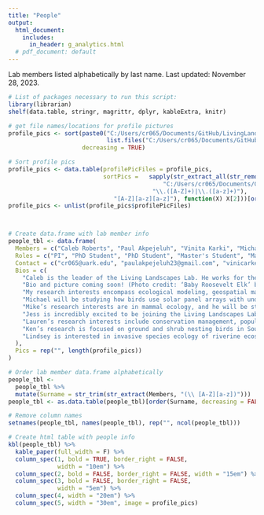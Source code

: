 ```yaml
---
title: "People"
output:
  html_document:
    includes:
      in_header: g_analytics.html
  # pdf_document: default
---
```


Lab members listed alphabetically by last name. Last updated: November 28, 2023.

```r
# List of packages necessary to run this script:
library(librarian)
shelf(data.table, stringr, magrittr, dplyr, kableExtra, knitr)

```

```r

# get file names/locations for profile pictures
profile_pics <- sort(paste0("C:/Users/cr065/Documents/GitHub/LivingLandscapes_Website/images/ProfilePics/",
                            list.files("C:/Users/cr065/Documents/GitHub/LivingLandscapes_Website/images/ProfilePics")),
                     decreasing = TRUE)

# Sort profile pics
profile_pics <- data.table(profilePicFiles = profile_pics,
                           sortPics =   sapply(str_extract_all(str_remove(str_remove(profile_pics, 
                                            "C:/Users/cr065/Documents/GitHub/LivingLandscapes_Website/images/ProfilePics/ProfilePic_"), 
                                         "\\.([A-Z]+)|\\.([a-z]+)"), 
                              "[A-Z][a-z][a-z]"), function(X) X[2]))[order(sortPics)]
profile_pics <- unlist(profile_pics$profilePicFiles)



# Create data.frame with lab member info
people_tbl <- data.frame(
  Members = c("Caleb Roberts", "Paul Akpejeluh", "Vinita Karki", "Michael Ferrara", "Mike Shaw", "Jess Schmit", "Lauren Berry", "Ken Wilson", "Lindsey LaBrie"),
  Roles = c("PI", "PhD Student", "PhD Student", "Master's Student", "Master's Student", "Master's Student", "Master's Student", "Master's Student", "PhD Student"),
  Contact = c("cr065@uark.edu", "paulakpejeluh23@gmail.com", "vinicarkey8@gmail.com", "mcferrara44@gmail.com", "ms161@uark.edu", "jmschmit@uark.edu", "llberry@uark.edu", "kw101@uark.edu", "llabrie@uark.edu"),
  Bios = c(
    "Caleb is the leader of the Living Landscapes Lab. He works for the U.S. Geological Survey as an Assistant Unit Leader at the Arkansas Cooperative Fish & Wildlife Research Unit. Caleb's research interests include ecological resilience, grasslands, landscape ecology, fire, birds, invasive species, plants, community ecology, agroecosystems, complexity theory, and rangelands. Caleb is from western Kentucky, and he enjoys writing, running, reading, cooking, gardening, board games, hiking, and hanging out with his wife, daughter, and cat.",
    "Bio and picture coming soon! (Photo credit: ‘Baby Roosevelt Elk’ by goingslo is licensed under CC BY-NC-ND 2.0.)",
    "My research interests encompass ecological modeling, geospatial mapping, and the conservation and management of avian species. I will join the Living Landscape lab to pursue a PhD. My dissertation research will be to create a comprehensive statewide decision support tool for wild turkey conservation efforts in Arkansas. Ultimately, by pinpointing the areas where our efforts can have the most positive impact on turkey populations in Arkansas, we can make a substantial contribution to their management. I did my master's in Biological Sciences from Fort Hays State University, and my thesis used Motus Wildlife Tracking Network to estimate population size and understand fine-scale local movements of migratory birds in the Cheyenne Bottoms, KS. In addition to my research pursuits, I enjoy backpacking, hiking/trekking, and bird watching. Having grown up in a mountainous region, I eagerly anticipate the opportunity to delve into the rugged beauty of the Ozarks mountains.",
    "Michael will be studying how birds use solar panel arrays with understories of native grasses and forbes compared to those with turf grass. He is passionate about species and ecosystem conservation. His primary research interests are in population dynamics, interspecies interactions and habitat use to protect species of concern. Michael received his B.S. from SUNY College of Environmental Science and Forestry and since then has been working with avian species across the eastern United States. He is originally from Long Island, New York and in his free time, he enjoys hiking, birding, photography, traveling, cooking, playing video games and watching sports.",
    "Mike’s research interests are in mammal ecology, and he will be studying Eastern Spotted Skunk (Spilogale putorius) in southwest Arkansas. He will be using camera traps to document the presence of Eastern spotted skunk and observe habitat associations. Mike worked in Colorado as a wildlife technician for Colorado Parks and Wildlife and moved to Maryland after his position in Colorado. In Maryland, he worked for county government as a wildlife management specialist. Mike is from eastern Maine, and he enjoys hiking, weightlifting, kayaking, and boardgames.",
    "Jess is incredibly excited to be joining the Living Landscapes Lab as a Masters’ student studying King Rails in Arkansas.  Her research interests are avian and wetland ecology, endangered species, habitat selection and resiliency in relation to climate change. Jess’ project will focus on King Rail breeding,  ecology, distribution and abundance in Arkansas, as well as their site selection and habitat use. She has been working as a wetland bird field technician for the last five years and has been blessed to work with a variety of species. Her last three years of work have been focused on rails, and she loves the challenge of working with these intelligent birds. Jess has a mailing address in Pennsylvania but is hardly home! When she isn’t in the field, she enjoys reading, kayaking, finding great local breakfast places wherever she lives, and hanging out with her husband and cat.",
    "Lauren’s research interests include conservation management, population ecology, and avian ecology in response to our changing land use and climate. She is joining the Living Landscapes Lab to work on a project that will use data collected in and near three USFWS National Wildlife Refuges to create a mapping tool to quantify grassland bird and habitat core responses to grassland management. She has just finished her undergraduate work at Hendrix College, where she worked on a variety of projects including surveying urban wildlife in Central Arkansas, banding passerines at a Monitoring Avian Productivity and Survivorship station, and using Long Term Ecological Research Site data to evaluate insect population trends across North America. An Arkansas native, Lauren loves to backpack, cook, read, write, and spend time with her family in the southeastern part of the state.",
    "Ken’s research is focused on ground and shrub nesting birds in Southern Arkansas, and how they are impacted by the presence of feral hogs. Using camera traps, point count surveys, and vegetation surveys, Ken will measure the diversity and occupancy of breeding birds in bottomland hardwood floodplains and upland pine forests and how this is related to the density of feral hogs. This study will help us better understand how to manage a highly invasive species to protect vulnerable bird populations. Ken has previously worked for federal and state wildlife agencies studying secretive wetland birds, ground-nesting warblers, and pygmy owls, among other avian species. Ken is from New Jersey and in his free time, he enjoys reading, hiking, martial arts, and spending time with his cat.",
    "Lindsey is interested in invasive species ecology of riverine ecosystems, especially in the context of climate change. In the Living Landscapes Lab, she will be researching differences in invasive species management policies across the country, determining invasion potential for various aquatic nuisance species throughout the state of Arkansas, and estimating future invasion risks using climate change models and horizon mapping techniques. She completed her M.S. in Biology at the University of South Dakota in May 2023. She received a B.S. in Fisheries & Wildlife and a B.A. in German Language & Literature from the University of Nebraska-Lincoln in May 2020. Lindsey is originally from Hastings, Nebraska. When she's not on the river or thinking about fish, you'll find her drinking coffee, gardening, painting, cooking, rollerblading, camping, indoor rock climbing, or snuggling with her cat Jinx."
  ),
  Pics = rep("", length(profile_pics))
)

# Order lab member data.frame alphabetically
people_tbl <- 
  people_tbl %>%
  mutate(Surname = str_trim(str_extract(Members, "(\\ [A-Z][a-z])")))
people_tbl <- as.data.table(people_tbl)[order(Surname, decreasing = FALSE)][ , "Surname" := NULL]

# Remove column names
setnames(people_tbl, names(people_tbl), rep("", ncol(people_tbl)))

# Create html table with people info
kbl(people_tbl) %>%
  kable_paper(full_width = F) %>%
  column_spec(1, bold = TRUE, border_right = FALSE, 
              width = "10em") %>%
  column_spec(2, bold = FALSE, border_right = FALSE, width = "15em") %>%
  column_spec(3, bold = FALSE, border_right = FALSE, 
              width = "5em") %>%
  column_spec(4, width = "20em") %>%
  column_spec(5, width = "30em", image = profile_pics)


```